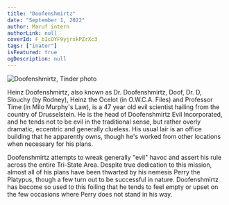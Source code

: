 ```yaml
---
title: "Doofenshmirtz"
date: "September 1, 2022"
author: Maruf intern
authorLink: null
coverId: F_bIcOYF9yjrxkPZrXc3
tags: ["inator"]
isFeatured: true
ogDescription: null
---
```


<Image src="https://i.pinimg.com/originals/8f/ff/41/8fff41fa5e00ad574445b30a4952b3a2.jpg" title="Doofenshmirtz, Tinder photo"/>

Heinz Doofenshmirtz, also known as Dr. Doofenshmirtz, Doof, Dr. D, Slouchy (by Rodney), Heinz the Ocelot (in O.W.C.A. Files) and Professor Time (in Milo Murphy's Law), is a 47 year old evil scientist hailing from the country of Drusselstein. He is the head of Doofenshmirtz Evil Incorporated, and he tends not to be evil in the traditional sense, but rather overly dramatic, eccentric and generally clueless. His usual lair is an office building that he apparently owns, though he's worked from other locations when necessary for his plans.

Doofenshmirtz attempts to wreak generally "evil" havoc and assert his rule across the entire Tri-State Area. Despite true dedication to this mission, almost all of his plans have been thwarted by his nemesis Perry the Platypus, though a few turn out to be successful in nature. Doofenshmirtz has become so used to this foiling that he tends to feel empty or upset on the few occasions where Perry does not stand in his way.